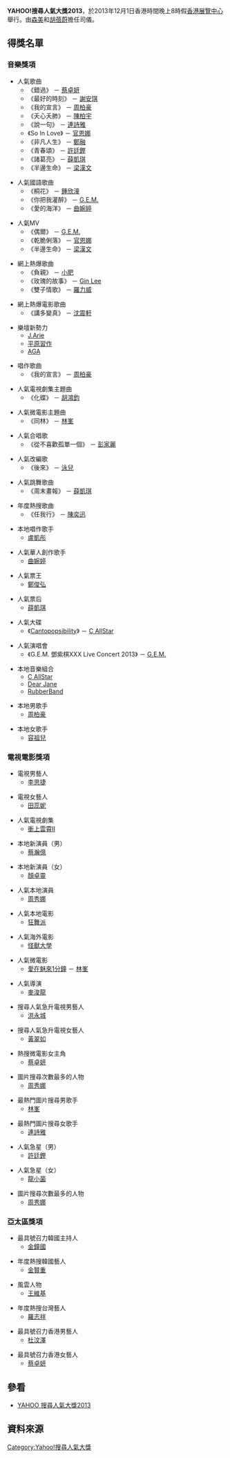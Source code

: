 '''YAHOO!搜尋人氣大獎2013'''，於2013年12月1日香港時間晚上8時假[[香港展覽中心|香港展覽中心]]舉行。由[[森美|森美]]和[[胡蓓蔚|胡蓓蔚]]擔任司儀。

== 得獎名單 ==
=== 音樂獎項 ===
*人氣歌曲
**《錯過》 － [[蔡卓妍|蔡卓妍]]
**《最好的時刻》 － [[謝安琪|謝安琪]]
**《我的宣言》 － [[周柏豪|周柏豪]]
**《夭心夭肺》 － [[陳柏宇|陳柏宇]]
**《說一句》 － [[連詩雅|連詩雅]]
**《So In Love》 － [[官恩娜|官恩娜]]
**《非凡人生》 － [[鄭融|鄭融]]
**《青春頌》 － [[許廷鏗|許廷鏗]]
**《諸葛亮》 － [[薛凱琪|薛凱琪]]
**《半邊生命》 － [[梁漢文|梁漢文]]

*人氣國語歌曲
**《桐花》 － [[鍾欣潼|鍾欣潼]]
**《你把我灌醉》 － [[G.E.M.|G.E.M.]]
**《愛的海洋》 － [[曲婉婷|曲婉婷]]

*人氣MV
**《偶爾》 － [[G.E.M.|G.E.M.]]
**《乾脆俐落》 － [[官恩娜|官恩娜]]
**《半邊生命》 － [[梁漢文|梁漢文]]

*網上熱爆歌曲
**《負親》 － [[小肥|小肥]]
**《玫瑰的故事》 － [[Gin_Lee|Gin Lee]]
**《雙子情歌》 － [[羅力威|羅力威]]

*網上熱爆電影歌曲
**《講多變真》 － [[沈震軒|沈震軒]]

*樂壇新勢力
**[[J.Arie|J.Arie]]
**[[平原習作|平原習作]]
**[[江海迦|AGA]]

*唱作歌曲
**《我的宣言》 － [[周柏豪|周柏豪]]

*人氣電視劇集主題曲
**《化蝶》 － [[胡鴻鈞|胡鴻鈞]]

*人氣微電影主題曲
**《同林》 － [[林峯|林峯]]

*人氣合唱歌
**《從不喜歡孤單一個》 － [[彭家麗|彭家麗]]

*人氣改編歌
**《後來》 － [[泳兒|泳兒]]

*人氣跳舞歌曲
**《周末畫報》 － [[薛凱琪|薛凱琪]]

*年度熱搜歌曲
**《任我行》 － [[陳奕迅|陳奕迅]]

*本地唱作歌手
**[[盧凱彤|盧凱彤]]

*人氣華人創作歌手
**[[曲婉婷|曲婉婷]]

*人氣票王
**[[鄭俊弘|鄭俊弘]]

*人氣票后
**[[薛凱琪|薛凱琪]]

*人氣大碟
**《[[Cantopopsibility|Cantopopsibility]]》 － [[C_AllStar|C AllStar]]

*人氣演唱會
**《G.E.M. 鄧紫棋XXX Live Concert 2013》 － [[G.E.M.|G.E.M.]]

*本地音樂組合
**[[C_AllStar|C AllStar]]
**[[Dear_Jane|Dear Jane]]
**[[RubberBand|RubberBand]]

*本地男歌手
**[[周柏豪|周柏豪]]

*本地女歌手
**[[容祖兒|容祖兒]]

=== 電視電影獎項 ===
*電視男藝人
**[[李思捷|李思捷]]

*電視女藝人
**[[田蕊妮|田蕊妮]]

*人氣電視劇集
**[[衝上雲霄II|衝上雲霄II]]

*本地新演員（男）
**[[蔡瀚億|蔡瀚億]]

*本地新演員（女）
**[[顏卓靈|顏卓靈]]

*人氣本地演員
**[[周秀娜|周秀娜]]

*人氣本地電影
**[[狂舞派|狂舞派]]

*人氣海外電影
**[[怪獸大學|怪獸大學]]

*人氣微電影
**[[愛在魅來1分鐘|愛在魅來1分鐘]] － [[林峯|林峯]]

*人氣導演
**[[麥浚龍|麥浚龍]]

*搜尋人氣急升電視男藝人
**[[洪永城|洪永城]]

*搜尋人氣急升電視女藝人
**[[黃翠如|黃翠如]]

*熱搜微電影女主角
**[[蔡卓妍|蔡卓妍]]

*圖片搜尋次數最多的人物
**[[周秀娜|周秀娜]]

*最熱門圖片搜尋男歌手
**[[林峯|林峯]]

*最熱門圖片搜尋女歌手
**[[連詩雅|連詩雅]]

*人氣急星（男）
**[[許廷鏗|許廷鏗]]

*人氣急星（女）
**[[龍小菌|龍小菌]]

*圖片搜尋次數最多的人物
**[[周秀娜|周秀娜]]

=== 亞太區獎項 ===
*最具號召力韓國主持人
**[[金鐘國|金鐘國]]

*年度熱搜韓國藝人
**[[金賢重|金賢重]]

*風雲人物
**[[王維基|王維基]]

*年度熱搜台灣藝人
**[[羅志祥|羅志祥]]

*最具號召力香港男藝人
**[[杜汶澤|杜汶澤]]

*最具號召力香港女藝人
**[[蔡卓妍|蔡卓妍]]

== 參看 ==
*[https://web.archive.org/web/20141221204509/https://hk.promotions.yahoo.com/buzz2013/ YAHOO 搜尋人氣大獎2013]

==資料來源==
{{reflist}}


{{Yahoo!搜尋人氣大獎}}
{{香港音乐颁奖典礼}}
{{香港電視頒獎典禮}}
{{香港電影頒獎典禮}}
[[Category:Yahoo!搜尋人氣大獎|Category:Yahoo!搜尋人氣大獎]]